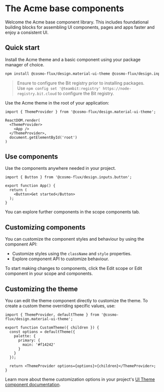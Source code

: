 
# The Acme base components

Welcome the Acme base component library. This includes foundational building blocks for assembling UI components, pages and apps faster and enjoy a consistent UI. 

## Quick start

Install the Acme theme and a basic component using your package manager of choice.

```bash
npm install @cosmo-flux/design.material-ui-theme @cosmo-flux/design.inputs.button
```

> Ensure to configure the Bit registry prior to installing packages.  
> Use `npm config set '@teambit:registry' https://node-registry.bit.cloud` to configure the Bit registry.

Use the Acme theme in the root of your application:

```tsx
import { ThemeProvider } from '@cosmo-flux/design.material-ui-theme';
 
ReactDOM.render(
  <ThemeProvider>
    <App />
  </ThemeProvider>,
  document.getElementById('root')
)
```

## Use components

Use the components anywhere needed in your project.

```tsx
import { Button } from '@cosmo-flux/design.inputs.button';
 
export function App() {
  return (
    <Button>Get started</Button>
  );
}
```

You can explore further components in the scope components tab.

## Customizing components

You can customize the component styles and behaviour by using the component API:

- Customize styles using the `className` and `style` properties.
- Explore component API to customize behaviour.

To start making changes to components, click the Edit scope or Edit component in your scope and components.

## Customizing the theme

You can edit the theme component directly to customize the theme.
To create a custom theme overriding specific values, use:

```tsx
import { ThemeProvider, defaultTheme } from '@cosmo-flux/design.material-ui-theme';

export function CustomTheme({ children }) {
  const options = defaultTheme({ 
    palette: { 
      primary: { 
        main: '#f14242'
      }
    }
  });

  return <ThemeProvider options={options}>{children}</ThemeProvider>;
}
```

Learn more about theme customization options in your project's [UI Theme component documentation](https://bit.cloud/cosmo-flux.design/material-ui-theme).
